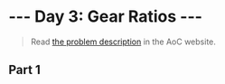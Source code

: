 # --- Day 3: Gear Ratios ---

> Read [the problem description](https://adventofcode.com/2023/day/3) in the AoC website.

## Part 1
